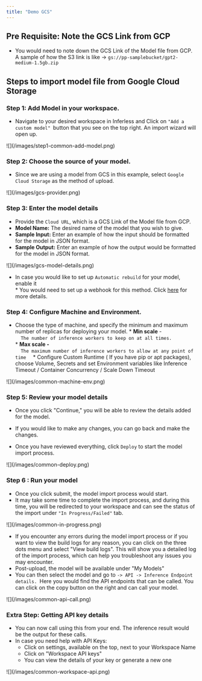 ```yaml
---
title: "Demo GCS"
---
```


## Pre Requisite: Note the GCS Link from GCP 

* You would need to note down the GCS Link of the Model file from GCP. A sample of how the S3 link is like -> `gs://pp-samplebucket/gpt2-medium-1.5gb.zip`

## Steps to import model file from Google Cloud Storage

### Step 1: Add Model in your workspace.

* Navigate to your desired workspace in Inferless and Click on `"Add a custom model" `button that you see on the top right. An import wizard will open up.

<Frame caption = "Click on Add Model">![](/images/step1-common-add-model.png)</Frame>

###  Step 2: Choose the source of your model.
* Since we are using a model from GCS in this example, select `Google Cloud Storage` as the method of upload.

<Frame caption = "After you have selected Repo ">![](/images/gcs-provider.png)</Frame>

### Step 3: Enter the model details 
* Provide the `Cloud URL`, which is a GCS Link of the Model file from GCP.
* **Model Name:** The desired name of the model that you wish to give.
* **Sample Input:** Enter an example of how the input should be formatted for the model in JSON format.
* **Sample Output:** Enter an example of how the output would be formatted for the model in JSON format.
<Frame caption = "Enter the details as noted">![](/images/gcs-model-details.png)</Frame>

   * In case you would like to set up `Automatic rebuild` for your model, enable it  
         * You would need to set up a webhook for this method. Click [here](/model-import/automatic-build-via-webhooks) for more details.


### Step 4: Configure Machine and Environment.
* Choose the type of machine, and specify the minimum and maximum number of replicas for deploying your model.
         * **Min scale** \-  
         ```  
         The number of inference workers to keep on at all times.  
         ```  
         * **Max scale -**  
         ```  
         The maximum number of inference workers to allow at any point of time  
         ``` 
         * Configure Custom Runtime ( If you have pip or apt packages), choose Volume, Secrets and set Environment variables like Inference Timeout / Container Concurrency / Scale Down Timeout

<Frame caption = "Set runtime and configuration">![](/images/common-machine-env.png)</Frame>


### Step 5: Review your model details

* Once you click "Continue," you will be able to review the details added for the model.

* If you would like to make any changes, you can go back and make the changes.

* Once you have reviewed everything, click `Deploy` to start the model import process.

<Frame caption = "Review all the details carefully before proceeding">![](/images/common-deploy.png)</Frame>


### Step 6 : Run your model

* Once you click submit, the model import process would start.  
* It may take some time to complete the import process, and during this time, you will be redirected to your workspace and can see the status of the import under `"In Progress/Failed"` tab.  
<Frame caption = "View the model under `In-Progress/ Failed`">![](/images/common-in-progress.png)</Frame>
  
* If you encounter any errors during the model import process or if you want to view the build logs for any reason, you can click on the three dots menu and select "View build logs". This will show you a detailed log of the import process, which can help you troubleshoot any issues you may encounter.  
* Post-upload, the model will be available under "My Models"  
* You can then select the model and go to `-> API -> Inference Endpoint details. `Here you would find the API endpoints that can be called. You can click on the copy button on the right and can call your model.  

<Frame caption = "Under the API Tab, you can view the API endpoint details."> ![](/images/common-api-call.png)  </Frame>

### Extra Step: Getting API key details



* You can now call using this from your end. The inference result would be the output for these calls.  
* In case you need help with API Keys:  
   * Click on settings, available on the top, next to your Workspace Name  
   * Click on "Workspace API keys"  
   * You can view the details of your key or generate a new one  
<Frame caption = "Sample for now">![](/images/common-workspace-api.png)</Frame>  